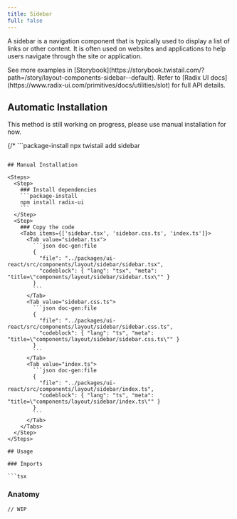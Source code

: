 ```yaml
---
title: Sidebar
full: false
---
```


A sidebar is a navigation component that is typically used to display a list of links or other content.
It is often used on websites and applications to help users navigate through the site or application.

<Callout type='info'>
  See more examples in [Storybook](https://storybook.twistail.com/?path=/story/layout-components-sidebar--default).
  Refer to [Radix UI docs](https://www.radix-ui.com/primitives/docs/utilities/slot) for full API details.
</Callout>

## Automatic Installation

<Callout type='warn'>
  This method is still working on progress, please use manual installation for now.
</Callout>

{/* ```package-install
npx twistail add sidebar
``` */}

## Manual Installation

<Steps>
  <Step>
    ### Install dependencies
    ```package-install
    npm install radix-ui
    ```
  </Step>
  <Step>
    ### Copy the code
    <Tabs items={['sidebar.tsx', 'sidebar.css.ts', 'index.ts']}>
      <Tab value="sidebar.tsx">
        ```json doc-gen:file
        {
          "file": "../packages/ui-react/src/components/layout/sidebar/sidebar.tsx",
          "codeblock": { "lang": "tsx", "meta": "title=\"components/layout/sidebar/sidebar.tsx\"" }
        }
        ```
      </Tab>
      <Tab value="sidebar.css.ts">
        ```json doc-gen:file
        {
          "file": "../packages/ui-react/src/components/layout/sidebar/sidebar.css.ts",
          "codeblock": { "lang": "ts", "meta": "title=\"components/layout/sidebar/sidebar.css.ts\"" }
        }
        ```
      </Tab>
      <Tab value="index.ts">
        ```json doc-gen:file
        {
          "file": "../packages/ui-react/src/components/layout/sidebar/index.ts",
          "codeblock": { "lang": "ts", "meta": "title=\"components/layout/sidebar/index.ts\"" }
        }
        ```
      </Tab>
    </Tabs>
  </Step>
</Steps>

## Usage

### Imports

```tsx
```

### Anatomy

```tsx
// WIP
```
